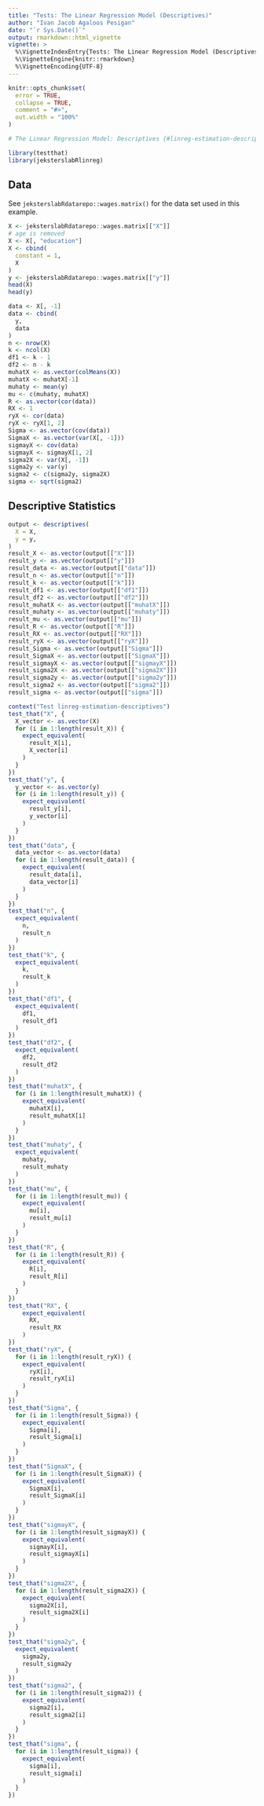 ```yaml
---
title: "Tests: The Linear Regression Model (Descriptives)"
author: "Ivan Jacob Agaloos Pesigan"
date: "`r Sys.Date()`"
output: rmarkdown::html_vignette
vignette: >
  %\VignetteIndexEntry{Tests: The Linear Regression Model (Descriptives)}
  %\VignetteEngine{knitr::rmarkdown}
  %\VignetteEncoding{UTF-8}
---
```



```r
knitr::opts_chunk$set(
  error = TRUE,
  collapse = TRUE,
  comment = "#>",
  out.width = "100%"
)
```




```r
# The Linear Regression Model: Descriptives {#linreg-estimation-descriptives-example}
```



```r
library(testthat)
library(jeksterslabRlinreg)
```


## Data

See `jeksterslabRdatarepo::wages.matrix()` for the data set used in this example.


```r
X <- jeksterslabRdatarepo::wages.matrix[["X"]]
# age is removed
X <- X[, "education"]
X <- cbind(
  constant = 1,
  X
)
y <- jeksterslabRdatarepo::wages.matrix[["y"]]
head(X)
head(y)
```



```r
data <- X[, -1]
data <- cbind(
  y,
  data
)
n <- nrow(X)
k <- ncol(X)
df1 <- k - 1
df2 <- n - k
muhatX <- as.vector(colMeans(X))
muhatX <- muhatX[-1]
muhaty <- mean(y)
mu <- c(muhaty, muhatX)
R <- as.vector(cor(data))
RX <- 1
ryX <- cor(data)
ryX <- ryX[1, 2]
Sigma <- as.vector(cov(data))
SigmaX <- as.vector(var(X[, -1]))
sigmayX <- cov(data)
sigmayX <- sigmayX[1, 2]
sigma2X <- var(X[, -1])
sigma2y <- var(y)
sigma2 <- c(sigma2y, sigma2X)
sigma <- sqrt(sigma2)
```


## Descriptive Statistics


```r
output <- descriptives(
  X = X,
  y = y,
)
result_X <- as.vector(output[["X"]])
result_y <- as.vector(output[["y"]])
result_data <- as.vector(output[["data"]])
result_n <- as.vector(output[["n"]])
result_k <- as.vector(output[["k"]])
result_df1 <- as.vector(output[["df1"]])
result_df2 <- as.vector(output[["df2"]])
result_muhatX <- as.vector(output[["muhatX"]])
result_muhaty <- as.vector(output[["muhaty"]])
result_mu <- as.vector(output[["mu"]])
result_R <- as.vector(output[["R"]])
result_RX <- as.vector(output[["RX"]])
result_ryX <- as.vector(output[["ryX"]])
result_Sigma <- as.vector(output[["Sigma"]])
result_SigmaX <- as.vector(output[["SigmaX"]])
result_sigmayX <- as.vector(output[["sigmayX"]])
result_sigma2X <- as.vector(output[["sigma2X"]])
result_sigma2y <- as.vector(output[["sigma2y"]])
result_sigma2 <- as.vector(output[["sigma2"]])
result_sigma <- as.vector(output[["sigma"]])
```




```r
context("Test linreg-estimation-descriptives")
test_that("X", {
  X_vector <- as.vector(X)
  for (i in 1:length(result_X)) {
    expect_equivalent(
      result_X[i],
      X_vector[i]
    )
  }
})
test_that("y", {
  y_vector <- as.vector(y)
  for (i in 1:length(result_y)) {
    expect_equivalent(
      result_y[i],
      y_vector[i]
    )
  }
})
test_that("data", {
  data_vector <- as.vector(data)
  for (i in 1:length(result_data)) {
    expect_equivalent(
      result_data[i],
      data_vector[i]
    )
  }
})
test_that("n", {
  expect_equivalent(
    n,
    result_n
  )
})
test_that("k", {
  expect_equivalent(
    k,
    result_k
  )
})
test_that("df1", {
  expect_equivalent(
    df1,
    result_df1
  )
})
test_that("df2", {
  expect_equivalent(
    df2,
    result_df2
  )
})
test_that("muhatX", {
  for (i in 1:length(result_muhatX)) {
    expect_equivalent(
      muhatX[i],
      result_muhatX[i]
    )
  }
})
test_that("muhaty", {
  expect_equivalent(
    muhaty,
    result_muhaty
  )
})
test_that("mu", {
  for (i in 1:length(result_mu)) {
    expect_equivalent(
      mu[i],
      result_mu[i]
    )
  }
})
test_that("R", {
  for (i in 1:length(result_R)) {
    expect_equivalent(
      R[i],
      result_R[i]
    )
  }
})
test_that("RX", {
    expect_equivalent(
      RX,
      result_RX
    )
})
test_that("ryX", {
  for (i in 1:length(result_ryX)) {
    expect_equivalent(
      ryX[i],
      result_ryX[i]
    )
  }
})
test_that("Sigma", {
  for (i in 1:length(result_Sigma)) {
    expect_equivalent(
      Sigma[i],
      result_Sigma[i]
    )
  }
})
test_that("SigmaX", {
  for (i in 1:length(result_SigmaX)) {
    expect_equivalent(
      SigmaX[i],
      result_SigmaX[i]
    )
  }
})
test_that("sigmayX", {
  for (i in 1:length(result_sigmayX)) {
    expect_equivalent(
      sigmayX[i],
      result_sigmayX[i]
    )
  }
})
test_that("sigma2X", {
  for (i in 1:length(result_sigma2X)) {
    expect_equivalent(
      sigma2X[i],
      result_sigma2X[i]
    )
  }
})
test_that("sigma2y", {
  expect_equivalent(
    sigma2y,
    result_sigma2y
  )
})
test_that("sigma2", {
  for (i in 1:length(result_sigma2)) {
    expect_equivalent(
      sigma2[i],
      result_sigma2[i]
    )
  }
})
test_that("sigma", {
  for (i in 1:length(result_sigma)) {
    expect_equivalent(
      sigma[i],
      result_sigma[i]
    )
  }
})
```

